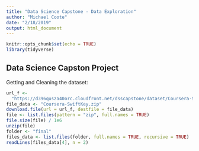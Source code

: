 ```yaml
---
title: "Data Science Capstone - Data Exploration"
author: "Michael Coote"
date: "2/18/2019"
output: html_document
---
```


```r
knitr::opts_chunk$set(echo = TRUE)
library(tidyverse)
```

## Data Science Capston Project

Getting and Cleaning the dataset: 

```r
url_f <- 
  "https://d396qusza40orc.cloudfront.net/dsscapstone/dataset/Coursera-SwiftKey.zip"
file_data <- "Coursera-SwiftKey.zip"
download.file(url = url_f, destfile = file_data)
file <- list.files(pattern = "zip", full.names = TRUE)
file.size(file) / 1e6
unzip(file)
folder <- "final"
files_data <- list.files(folder, full.names = TRUE, recursive = TRUE)
readLines(files_data[4], n = 2)
```

